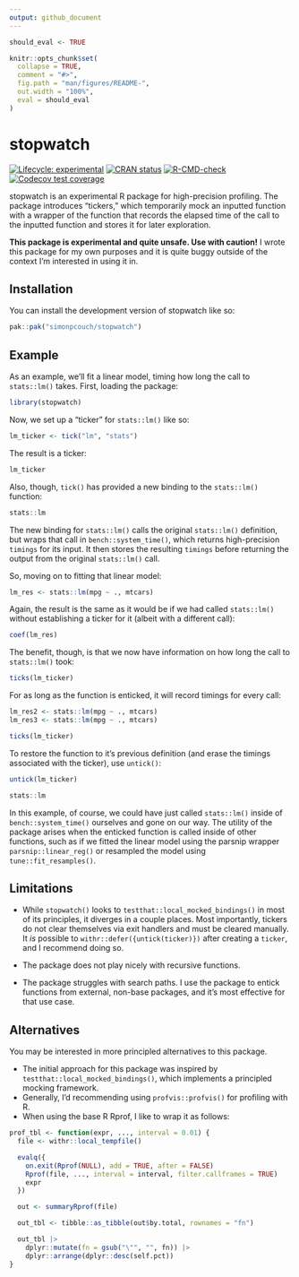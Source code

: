 ```yaml
---
output: github_document
---
```


<!-- README.md is generated from README.Rmd. Please edit that file -->

```r
should_eval <- TRUE

knitr::opts_chunk$set(
  collapse = TRUE,
  comment = "#>",
  fig.path = "man/figures/README-",
  out.width = "100%",
  eval = should_eval
)
```

# stopwatch

<!-- badges: start -->
[![Lifecycle: experimental](https://img.shields.io/badge/lifecycle-experimental-orange.svg)](https://lifecycle.r-lib.org/articles/stages.html#experimental)
[![CRAN status](https://www.r-pkg.org/badges/version/stopwatch)](https://CRAN.R-project.org/package=stopwatch)
[![R-CMD-check](https://github.com/simonpcouch/stopwatch/actions/workflows/R-CMD-check.yaml/badge.svg)](https://github.com/simonpcouch/stopwatch/actions/workflows/R-CMD-check.yaml)
[![Codecov test coverage](https://codecov.io/gh/simonpcouch/stopwatch/branch/main/graph/badge.svg)](https://app.codecov.io/gh/simonpcouch/stopwatch?branch=main)
<!-- badges: end -->

stopwatch is an experimental R package for high-precision profiling. The package introduces "tickers," which temporarily mock an inputted function with a wrapper of the function that records the elapsed time of the call to the inputted function and stores it for later exploration.

**This package is experimental and quite unsafe. Use with caution!** I wrote this package for my own purposes and it is quite buggy outside of the context I'm interested in using it in.

## Installation

You can install the development version of stopwatch like so:

``` r
pak::pak("simonpcouch/stopwatch")
```

## Example

As an example, we'll fit a linear model, timing how long the call to `stats::lm()` takes. First, loading the package:

```r
library(stopwatch)
```

Now, we set up a "ticker" for `stats::lm()` like so:

```r
lm_ticker <- tick("lm", "stats")
```

The result is a ticker:

```r
lm_ticker
```

Also, though, `tick()` has provided a new binding to the `stats::lm()` function:

```r
stats::lm
```

The new binding for `stats::lm()` calls the original `stats::lm()` definition, but wraps that call in `bench::system_time()`, which returns high-precision `timings` for its input. It then stores the resulting `timings` before returning the output from the original `stats::lm()` call.

So, moving on to fitting that linear model:

```r
lm_res <- stats::lm(mpg ~ ., mtcars)
```

Again, the result is the same as it would be if we had called `stats::lm()` without establishing a ticker for it (albeit with a different call):

```r
coef(lm_res)
```

The benefit, though, is that we now have information on how long the call to `stats::lm()` took:

```r
ticks(lm_ticker)
```

For as long as the function is enticked, it will record timings for every call:

```r
lm_res2 <- stats::lm(mpg ~ ., mtcars)
lm_res3 <- stats::lm(mpg ~ ., mtcars)

ticks(lm_ticker)
```

To restore the function to it's previous definition (and erase the timings associated with the ticker), use `untick()`:

```r
untick(lm_ticker)

stats::lm
```

In this example, of course, we could have just called `stats::lm()` inside of `bench::system_time()` ourselves and gone on our way. The utility of the package arises when the enticked function is called inside of other functions, such as if we fitted the linear model using the parsnip wrapper `parsnip::linear_reg()` or resampled the model using `tune::fit_resamples()`. 

## Limitations

* While `stopwatch()` looks to `testthat::local_mocked_bindings()` in most of its principles, it diverges in a couple places. Most importantly, tickers do not clear themselves via exit handlers and must be cleared manually. It _is_ possible to `withr::defer({untick(ticker)})` after creating a `ticker`, and I recommend doing so.

* The package does not play nicely with recursive functions.

* The package struggles with search paths. I use the package to entick functions from external, non-base packages, and it's most effective for that use case.

## Alternatives

You may be interested in more principled alternatives to this package.

* The initial approach for this package was inspired by `testthat::local_mocked_bindings()`, which implements a principled mocking framework.
* Generally, I'd recommending using `profvis::profvis()` for profiling with R.
* When using the base R Rprof, I like to wrap it as follows:

``` r
prof_tbl <- function(expr, ..., interval = 0.01) {
  file <- withr::local_tempfile()

  evalq({
    on.exit(Rprof(NULL), add = TRUE, after = FALSE)
    Rprof(file, ..., interval = interval, filter.callframes = TRUE)
    expr
  })

  out <- summaryRprof(file)

  out_tbl <- tibble::as_tibble(out$by.total, rownames = "fn")

  out_tbl |>
    dplyr::mutate(fn = gsub("\"", "", fn)) |>
    dplyr::arrange(dplyr::desc(self.pct))
}
```
